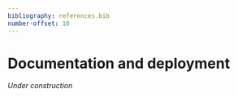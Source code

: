 ```yaml
---
bibliography: references.bib
number-offset: 10
---
```


# Documentation and deployment

*Under construction*
